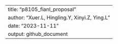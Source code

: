---
title: "p8105_fianl_proposal"
author: "Xuer.L, Hingling.Y, Xinyi.Z, Ying.L"
date: "2023-11-11"
output: github_document
---